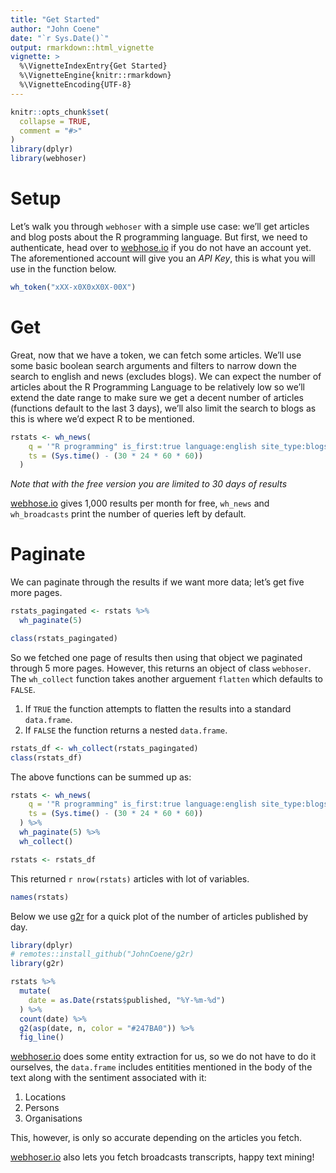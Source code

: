 ```yaml
---
title: "Get Started"
author: "John Coene"
date: "`r Sys.Date()`"
output: rmarkdown::html_vignette
vignette: >
  %\VignetteIndexEntry{Get Started}
  %\VignetteEngine{knitr::rmarkdown}
  %\VignetteEncoding{UTF-8}
---
```


```r
knitr::opts_chunk$set(
  collapse = TRUE,
  comment = "#>"
)
library(dplyr)
library(webhoser)
```

# Setup

Let's walk you through `webhoser` with a simple use case: we'll get articles and blog posts about the R programming language. But first, we need to authenticate, head over to [webhose.io](https://webhose.io/) if you do not have an account yet. The aforementioned account will give you an _API Key_, this is what you will use in the function below.

```r
wh_token("xXX-x0X0xX0X-00X")
```

# Get

Great, now that we have a token, we can fetch some articles. We'll use some basic boolean search arguments and filters to narrow down the search to english and news (excludes blogs). We can expect the number of articles about the R Programming Language to be relatively low so we'll extend the date range to make sure we get a decent number of articles (functions default to the last 3 days), we'll also limit the search to blogs as this is where we'd expect R to be mentioned.

```r
rstats <- wh_news(
    q = '"R programming" is_first:true language:english site_type:blogs',
    ts = (Sys.time() - (30 * 24 * 60 * 60))
  ) 
```

_Note that with the free version you are limited to 30 days of results_

[webhose.io](https://webhose.io/) gives 1,000 results per month for free, `wh_news` and `wh_broadcasts` print the number of queries left by default.

# Paginate

We can paginate through the results if we want more data; let's get five more pages.

```r
rstats_pagingated <- rstats %>% 
  wh_paginate(5)

class(rstats_pagingated)
```

So we fetched one page of results then using that object we paginated through 5 more pages. However, this returns an object of class `webhoser`. The `wh_collect` function takes another arguement `flatten` which defaults to `FALSE`.

1. If `TRUE` the function attempts to flatten the results into a standard `data.frame`.
2. If `FALSE` the function returns a nested `data.frame`.

```r
rstats_df <- wh_collect(rstats_pagingated)
class(rstats_df)
```

The above functions can be summed up as:

```r
rstats <- wh_news(
    q = '"R programming" is_first:true language:english site_type:blogs',
    ts = (Sys.time() - (30 * 24 * 60 * 60))
  ) %>% 
  wh_paginate(5) %>% 
  wh_collect()
```

```r
rstats <- rstats_df
```

This returned `r nrow(rstats)` articles with lot of variables.

```r
names(rstats)
```

Below we use [g2r](https://g2r.dev/) for a quick plot of the number of articles published by day.

```r
library(dplyr)
# remotes::install_github("JohnCoene/g2r)
library(g2r)

rstats %>% 
  mutate(
    date = as.Date(rstats$published, "%Y-%m-%d")
  ) %>% 
  count(date) %>% 
  g2(asp(date, n, color = "#247BA0")) %>% 
  fig_line()
```

[webhoser.io](https://webhose.io/) does some entity extraction for us, so we do not have to do it ourselves, the `data.frame` includes entitities mentioned in the body of the text along with the sentiment associated with it:

1. Locations
2. Persons
3. Organisations

This, however, is only so accurate depending on the articles you fetch.

[webhoser.io](https://webhose.io/) also lets you fetch broadcasts transcripts, happy text mining!
